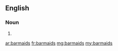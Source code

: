 ==English==

===Noun===
{{head|en|plural}}

# {{plural of|barmaid|lang=en}}

[[ar:barmaids]]
[[fr:barmaids]]
[[mg:barmaids]]
[[my:barmaids]]